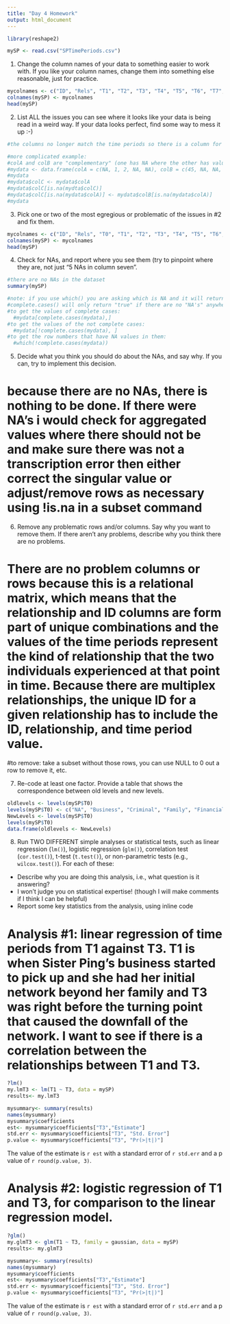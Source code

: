 ```yaml
---
title: "Day 4 Homework"
output: html_document
---
```

```r
library(reshape2)

mySP <- read.csv("SPTimePeriods.csv")

```


1. Change the column names of your data to something easier to work with.  If you like your column names, change them into something else reasonable, just for practice.

```r
mycolnames <- c("ID", "Rels", "T1", "T2", "T3", "T4", "T5", "T6", "T7", "T8", "T9", "T10", "T11", "T12")
colnames(mySP) <- mycolnames
head(mySP)
```

2. List ALL the issues you can see where it looks like your data is being read in a weird way.  If your data looks perfect, find some way to mess it up :-)

```r

#the columns no longer match the time periods so there is a column for "NA" - it should be T0:T12 not T1:NA.

#more complicated example:
#colA and colB are "complementary" (one has NA where the other has value)
#mydata <- data.frame(colA = c(NA, 1, 2, NA, NA), colB = c(45, NA, NA, 2, 99))
#mydata
#mydata$colC <- mydata$colA
#mydata$colC[is.na(mydta$colC)]
#mydata$colC[is.na(mydata$colA)] <- mydata$colB[is.na(mydata$colA)]
#mydata
```

3. Pick one or two of the most egregious or problematic of the issues in #2 and fix them.

```r
mycolnames <- c("ID", "Rels", "T0", "T1", "T2", "T3", "T4", "T5", "T6", "T7", "T8", "T9", "T10", "T11", "T12")
colnames(mySP) <- mycolnames
head(mySP)

```

4. Check for NAs, and report where you see them (try to pinpoint where they are, not just "5 NAs in column seven".

```r
#there are no NAs in the dataset
summary(mySP)

#note: if you use which() you are asking which is NA and it will return the rows numbers that contain an NA
#complete.cases() will only return "true" if there are no "NA's" anywhere in a row (i.e. the row is complete). It returns a vector that is as long as the dataset is where TRUE = complete and FALSE = not complete/there are NAs somewhere.
#to get the values of complete cases:
  #mydata[complete.cases(mydata),]
#to get the values of the not complete cases:
  #mydata[!complete.cases(mydata), ]
#to get the row numbers that have NA values in them:
  #which(!complete.cases(mydata))

```

5. Decide what you think you should do about the NAs, and say why.  If you can, try to implement this decision.


# because there are no NAs, there is nothing to be done. If there were NA's i would check for aggregated values where there should not be and make sure there was not a transcription error then either correct the singular value or adjust/remove rows as necessary using !is.na in a subset command


6. Remove any problematic rows and/or columns.  Say why you want to remove them.  If there aren't any problems, describe why you think there are no problems.

# There are no problem columns or rows because this is a relational matrix, which means that the relationship and ID columns are form part of unique combinations and the values of the time periods represent the kind of relationship that the two individuals experienced at that point in time. Because there are multiplex relationships, the unique ID for a given relationship has to include the ID, relationship, and time period value.

#to remove: take a subset without those rows, you can use NULL to 0 out a row to remove it, etc.

7. Re-code at least one factor.  Provide a table that shows the correspondence between old levels and new levels.

```r
oldlevels <- levels(mySP$T0)
levels(mySP$T0) <- c("NA", "Business", "Criminal", "Family", "Financial", "Political", "Law", "Rival", "Murder", "Other", "Informant", "Friend")
NewLevels <- levels(mySP$T0)
levels(mySP$T0)
data.frame(oldlevels <- NewLevels)

```

8. Run TWO DIFFERENT simple analyses or statistical tests, such as linear regression (`lm()`), logistic regression (`glm()`), correlation test (`cor.test()`), t-test (`t.test()`), or non-parametric tests (e.g., `wilcox.test()`).  For each of these:
  - Describe why you are doing this analysis, i.e., what question is it answering?
  - I won't judge you on statistical expertise!  (though I will make comments if I think I can be helpful)
  - Report some key statistics from the analysis, using inline code
  
# Analysis #1: linear regression of time periods from T1 against T3. T1 is when Sister Ping's business started to pick up and she had her initial network beyond her family and T3 was right before the turning point that caused the downfall of the network. I want to see if there is a correlation between the relationships between T1 and T3.

```r
?lm()
my.lmT3 <- lm(T1 ~ T3, data = mySP)
results<- my.lmT3

mysummary<- summary(results)
names(mysummary)
mysummary$coefficients
est<- mysummary$coefficients["T3","Estimate"]
std.err <- mysummary$coefficients["T3", "Std. Error"]
p.value <- mysummary$coefficients["T3", "Pr(>|t|)"]
```

The value of the estimate is `r est` with a standard error of `r std.err` and a p value of `r round(p.value, 3)`.

# Analysis #2: logistic regression of T1 and T3, for comparison to the linear regression model.

```r
?glm()
my.glmT3 <- glm(T1 ~ T3, family = gaussian, data = mySP)
results<- my.glmT3

mysummary<- summary(results)
names(mysummary)
mysummary$coefficients
est<- mysummary$coefficients["T3","Estimate"]
std.err <- mysummary$coefficients["T3", "Std. Error"]
p.value <- mysummary$coefficients["T3", "Pr(>|t|)"]
```

The value of the estimate is `r est` with a standard error of `r std.err` and a p value of `r round(p.value, 3)`.

  